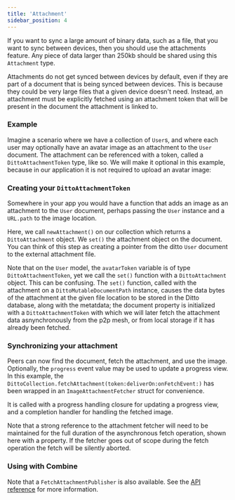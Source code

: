 ```yaml
---
title: 'Attachment'
sidebar_position: 4
---
```



If you want to sync a large amount of binary data, such as a file, that you want to sync between 
devices, then you should use the attachments feature. Any piece of data larger than 250kb should be shared using this `Attachment` type.

Attachments do not get synced between devices by default, even if they are part of a document that 
is being synced between devices. This is because they could be very large files that a given device 
doesn't need. Instead, an attachment must be explicitly fetched using an attachment token that will 
be present in the document the attachment is linked to.  

### Example

Imagine a scenario where we have a collection of `User`s, and where each user may optionally have an 
avatar image as an attachment to the `User` document. The attachment can be referenced with a token, 
called a `DittoAttachmentToken` type, like so. We will make it optional in this example, because in 
our application it is not required to upload an avatar image:

<SnippetGroup name='attachment-user'/>

### Creating your `DittoAttachmentToken`
  
Somewhere in your app you would have a function that adds an image as an attachment to the `User` 
document, perhaps passing the `User` instance and a `URL.path` to the image location. 

Here, we call `newAttachment()` on our collection which returns a `DittoAttachment` object. We 
`set()` the attachment object on the document. You can think of this step as creating a pointer from 
the ditto `User` document to the external attachment file. 
 
<SnippetGroup name='attachment-add-attachment-func'/>  

Note that on the `User` model, the `avatarToken` variable is of type `DittoAttachmentToken`, yet we 
call the `set()` function with a `DittoAttachment` object. This can be confusing. The `set()` 
function, called with the attachment on a `DittoMutableDocumentPath` instance, causes the data bytes
of the attachment at the given file location to be stored in the Ditto database, along with the 
metatdata; the document property is initialized with a `DittoAttachmentToken` with which we will 
later fetch the attachment data asnynchronously from the p2p mesh, or from local storage if it has 
already been fetched.
  
  
### Synchronizing your attachment

Peers can now find the document, fetch the attachment, and use the image.  Optionally, the 
`progress` event value may be used to update a progress view. In this example, the 
`DittoCollection.fetchAttachment(token:deliverOn:onFetchEvent:)` has been wrapped in an 
`ImageAttachmentFetcher` struct for convenience.

<SnippetGroup name='attachment-fetcher-struct'/>

It is called with a progress handling closure for updating a progress view, and a completion 
handler for handling the fetched image.  

Note that a strong reference to the attachment fetcher will need to be maintained for the full 
duration of the asynchronous fetch operation, shown here with a property. If the fetcher goes out 
of scope during the fetch operation the fetch will be silently aborted.  

<SnippetGroup name='attachment-fetch'/>  



### Using with Combine

Note that a `FetchAttachmentPublisher` is also available.  See the [API reference](https://software.ditto.live/cocoa/DittoSwift/2.1.0/api-reference/Classes/DittoCollection/FetchAttachmentPublisher.html) for more information.
